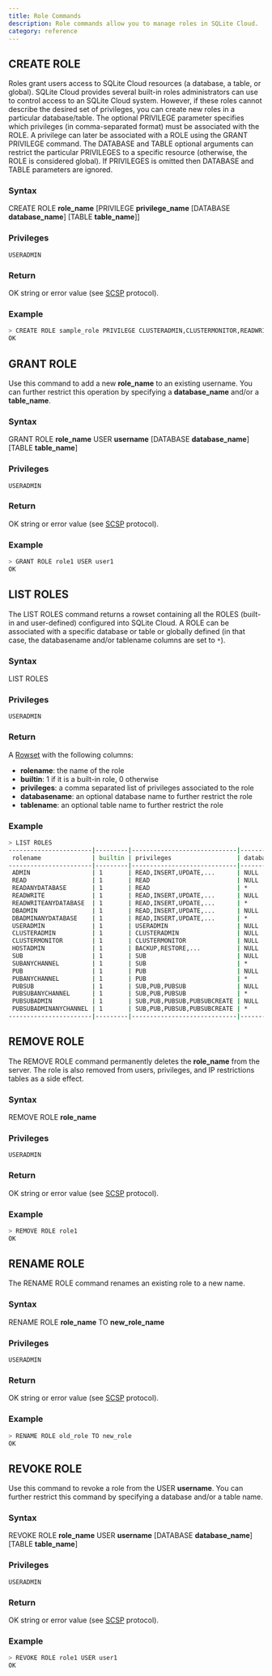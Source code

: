 ```yaml
---
title: Role Commands
description: Role commands allow you to manage roles in SQLite Cloud.
category: reference
---
```

## CREATE ROLE

Roles grant users access to SQLite Cloud resources (a database, a table, or global). SQLite Cloud provides several built-in roles administrators can use to control access to an SQLite Cloud system. However, if these roles cannot describe the desired set of privileges, you can create new roles in a particular database/table.
The optional PRIVILEGE parameter specifies which privileges (in comma-separated format) must be associated with the ROLE. A privilege can later be associated with a ROLE using the GRANT PRIVILEGE command.
The DATABASE and TABLE optional arguments can restrict the particular PRIVILEGES to a specific resource (otherwise, the ROLE is considered global). If PRIVILEGES is omitted then DATABASE and TABLE parameters are ignored.

### Syntax

CREATE ROLE **role_name** [PRIVILEGE **privilege_name** [DATABASE **database_name**] [TABLE **table_name**]]

### Privileges

```
USERADMIN
```

### Return

OK string or error value (see [SCSP](https://github.com/sqlitecloud/sdk/blob/master/PROTOCOL.md) protocol).

### Example

```bash
> CREATE ROLE sample_role PRIVILEGE CLUSTERADMIN,CLUSTERMONITOR,READWRITE
OK
```

## GRANT ROLE

Use this command to add a new **role_name** to an existing username. You can further restrict this operation by specifying a **database_name** and/or a **table_name**.

### Syntax

GRANT ROLE **role_name** USER **username** [DATABASE **database_name**] [TABLE **table_name**]

### Privileges

```
USERADMIN
```

### Return

OK string or error value (see [SCSP](https://github.com/sqlitecloud/sdk/blob/master/PROTOCOL.md) protocol).

### Example

```bash
> GRANT ROLE role1 USER user1
OK
```

## LIST ROLES

The LIST ROLES command returns a rowset containing all the ROLES (built-in and user-defined) configured into SQLite Cloud. A ROLE can be associated with a specific database or table or globally defined (in that case, the databasename and/or tablename columns are set to `*`).

### Syntax

LIST ROLES

### Privileges

```
USERADMIN
```

### Return

A [Rowset](https://github.com/sqlitecloud/sdk/blob/master/PROTOCOL.md) with the following columns:
* **rolename**: the name of the role
* **builtin**: 1 if it is a built-in role, 0 otherwise
* **privileges**: a comma separated list of privileges associated to the role
* **databasename**: an optional database name to further restrict the role
* **tablename**: an optional table name to further restrict the role

### Example

```bash
> LIST ROLES
-----------------------|---------|-----------------------------|--------------|-----------|
 rolename              | builtin | privileges                  | databasename | tablename |
-----------------------|---------|-----------------------------|--------------|-----------|
 ADMIN                 | 1       | READ,INSERT,UPDATE,...      | NULL         | NULL      |
 READ                  | 1       | READ                        | NULL         | NULL      |
 READANYDATABASE       | 1       | READ                        | *            | *         |
 READWRITE             | 1       | READ,INSERT,UPDATE,...      | NULL         | NULL      |
 READWRITEANYDATABASE  | 1       | READ,INSERT,UPDATE,...      | *            | *         |
 DBADMIN               | 1       | READ,INSERT,UPDATE,...      | NULL         | NULL      |
 DBADMINANYDATABASE    | 1       | READ,INSERT,UPDATE,...      | *            | *         |
 USERADMIN             | 1       | USERADMIN                   | NULL         | NULL      |
 CLUSTERADMIN          | 1       | CLUSTERADMIN                | NULL         | NULL      |
 CLUSTERMONITOR        | 1       | CLUSTERMONITOR              | NULL         | NULL      |
 HOSTADMIN             | 1       | BACKUP,RESTORE,...          | NULL         | NULL      |
 SUB                   | 1       | SUB                         | NULL         | NULL      |
 SUBANYCHANNEL         | 1       | SUB                         | *            | *         |
 PUB                   | 1       | PUB                         | NULL         | NULL      |
 PUBANYCHANNEL         | 1       | PUB                         | *            | *         |
 PUBSUB                | 1       | SUB,PUB,PUBSUB              | NULL         | NULL      |
 PUBSUBANYCHANNEL      | 1       | SUB,PUB,PUBSUB              | *            | *         |
 PUBSUBADMIN           | 1       | SUB,PUB,PUBSUB,PUBSUBCREATE | NULL         | NULL      |
 PUBSUBADMINANYCHANNEL | 1       | SUB,PUB,PUBSUB,PUBSUBCREATE | *            | *         |
-----------------------|---------|-----------------------------|--------------|-----------|
```

## REMOVE ROLE

The REMOVE ROLE command permanently deletes the **role_name** from the server. The role is also removed from users, privileges, and IP restrictions tables as a side effect.

### Syntax

REMOVE ROLE **role_name**

### Privileges

```
USERADMIN
```

### Return

OK string or error value (see [SCSP](https://github.com/sqlitecloud/sdk/blob/master/PROTOCOL.md) protocol).

### Example

```bash
> REMOVE ROLE role1
OK
```

## RENAME ROLE

The RENAME ROLE command renames an existing role to a new name.

### Syntax

RENAME ROLE **role_name** TO **new_role_name**

### Privileges

```
USERADMIN
```

### Return

OK string or error value (see [SCSP](https://github.com/sqlitecloud/sdk/blob/master/PROTOCOL.md) protocol).

### Example

```bash
> RENAME ROLE old_role TO new_role
OK
```

## REVOKE ROLE

Use this command to revoke a role from the USER **username**. You can further restrict this command by specifying a database and/or a table name.

### Syntax

REVOKE ROLE **role_name** USER **username** [DATABASE **database_name**] [TABLE **table_name**]

### Privileges

```
USERADMIN
```

### Return

OK string or error value (see [SCSP](https://github.com/sqlitecloud/sdk/blob/master/PROTOCOL.md) protocol).

### Example

```bash
> REVOKE ROLE role1 USER user1
OK
```
